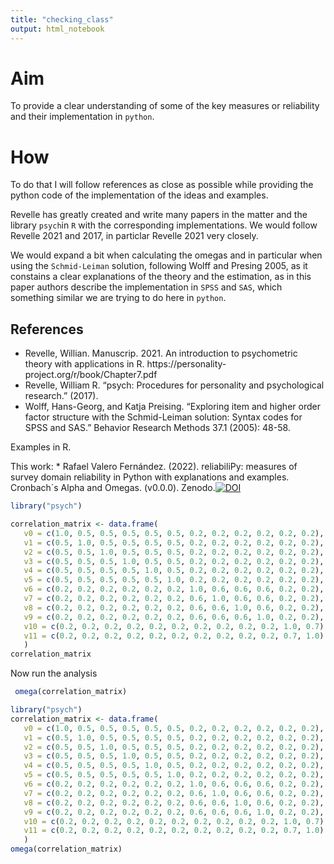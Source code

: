 ```yaml
---
title: "checking_class"
output: html_notebook
---
```

# Aim

To provide a clear understanding of some of the key measures or reliability and their implementation in `python`.

# How

To do that I will follow references as close as possible while providing the python code of the implementation of the ideas and examples.

Revelle has greatly created and write many papers in the matter and the library `psych`in `R` with the corresponding implementations. We would follow Revelle 2021 and 2017, in particlar Revelle 2021 very closely.

We would expand a bit when calculating the omegas and in particular when using the `Schmid-Leiman` solution, following Wolff and Presing 2005, as it constains a clear explanations of the theory and the estimation, as in this paper authors describe the implementation in `SPSS` and `SAS`, which something similar we are trying to do here in `python`.


## References
* Revelle, Willian. Manuscrip. 2021. An introduction to psychometric theory with applications in R. https://personality-project.org/r/book/Chapter7.pdf
* Revelle, William R. "psych: Procedures for personality and psychological research." (2017).
* Wolff, Hans-Georg, and Katja Preising. "Exploring item and higher order factor structure with the Schmid-Leiman solution: Syntax codes for SPSS and SAS." Behavior Research Methods 37.1 (2005): 48-58.

Examples in R.

This work: 
* Rafael Valero Fernández. (2022). reliabiliPy: measures of survey domain reliability in Python with explanations and examples. Cronbach´s Alpha and Omegas. (v0.0.0). Zenodo.[![DOI](https://zenodo.org/badge/445846537.svg)](https://zenodo.org/badge/latestdoi/445846537) 
```r
library("psych")
```

```r
correlation_matrix <- data.frame(
   v0 = c(1.0, 0.5, 0.5, 0.5, 0.5, 0.5, 0.2, 0.2, 0.2, 0.2, 0.2, 0.2), 
   v1 = c(0.5, 1.0, 0.5, 0.5, 0.5, 0.5, 0.2, 0.2, 0.2, 0.2, 0.2, 0.2),
   v2 = c(0.5, 0.5, 1.0, 0.5, 0.5, 0.5, 0.2, 0.2, 0.2, 0.2, 0.2, 0.2), 
   v3 = c(0.5, 0.5, 0.5, 1.0, 0.5, 0.5, 0.2, 0.2, 0.2, 0.2, 0.2, 0.2),
   v4 = c(0.5, 0.5, 0.5, 0.5, 1.0, 0.5, 0.2, 0.2, 0.2, 0.2, 0.2, 0.2), 
   v5 = c(0.5, 0.5, 0.5, 0.5, 0.5, 1.0, 0.2, 0.2, 0.2, 0.2, 0.2, 0.2),
   v6 = c(0.2, 0.2, 0.2, 0.2, 0.2, 0.2, 1.0, 0.6, 0.6, 0.6, 0.2, 0.2), 
   v7 = c(0.2, 0.2, 0.2, 0.2, 0.2, 0.2, 0.6, 1.0, 0.6, 0.6, 0.2, 0.2),
   v8 = c(0.2, 0.2, 0.2, 0.2, 0.2, 0.2, 0.6, 0.6, 1.0, 0.6, 0.2, 0.2), 
   v9 = c(0.2, 0.2, 0.2, 0.2, 0.2, 0.2, 0.6, 0.6, 0.6, 1.0, 0.2, 0.2),
   v10 = c(0.2, 0.2, 0.2, 0.2, 0.2, 0.2, 0.2, 0.2, 0.2, 0.2, 1.0, 0.7), 
   v11 = c(0.2, 0.2, 0.2, 0.2, 0.2, 0.2, 0.2, 0.2, 0.2, 0.2, 0.7, 1.0)
   )
correlation_matrix
```

Now run the analysis
```r
 omega(correlation_matrix)

```

```r
library("psych")
correlation_matrix <- data.frame(
   v0 = c(1.0, 0.5, 0.5, 0.5, 0.5, 0.5, 0.2, 0.2, 0.2, 0.2, 0.2, 0.2), 
   v1 = c(0.5, 1.0, 0.5, 0.5, 0.5, 0.5, 0.2, 0.2, 0.2, 0.2, 0.2, 0.2),
   v2 = c(0.5, 0.5, 1.0, 0.5, 0.5, 0.5, 0.2, 0.2, 0.2, 0.2, 0.2, 0.2), 
   v3 = c(0.5, 0.5, 0.5, 1.0, 0.5, 0.5, 0.2, 0.2, 0.2, 0.2, 0.2, 0.2),
   v4 = c(0.5, 0.5, 0.5, 0.5, 1.0, 0.5, 0.2, 0.2, 0.2, 0.2, 0.2, 0.2), 
   v5 = c(0.5, 0.5, 0.5, 0.5, 0.5, 1.0, 0.2, 0.2, 0.2, 0.2, 0.2, 0.2),
   v6 = c(0.2, 0.2, 0.2, 0.2, 0.2, 0.2, 1.0, 0.6, 0.6, 0.6, 0.2, 0.2), 
   v7 = c(0.2, 0.2, 0.2, 0.2, 0.2, 0.2, 0.6, 1.0, 0.6, 0.6, 0.2, 0.2),
   v8 = c(0.2, 0.2, 0.2, 0.2, 0.2, 0.2, 0.6, 0.6, 1.0, 0.6, 0.2, 0.2), 
   v9 = c(0.2, 0.2, 0.2, 0.2, 0.2, 0.2, 0.6, 0.6, 0.6, 1.0, 0.2, 0.2),
   v10 = c(0.2, 0.2, 0.2, 0.2, 0.2, 0.2, 0.2, 0.2, 0.2, 0.2, 1.0, 0.7), 
   v11 = c(0.2, 0.2, 0.2, 0.2, 0.2, 0.2, 0.2, 0.2, 0.2, 0.2, 0.7, 1.0)
   )
omega(correlation_matrix)
```